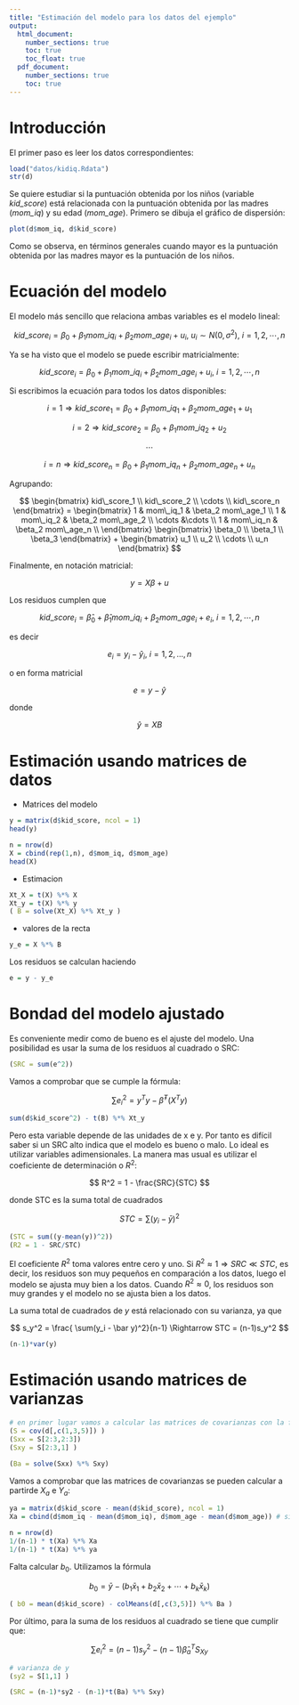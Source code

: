 ```yaml
---
title: "Estimación del modelo para los datos del ejemplo"
output: 
  html_document:
    number_sections: true
    toc: true
    toc_float: true
  pdf_document:
    number_sections: true
    toc: true
---
```



# Introducción

El primer paso es leer los datos correspondientes:

```r
load("datos/kidiq.Rdata")
str(d)
```
Se quiere estudiar si la puntuación obtenida por los niños (variable *kid_score*) está relacionada con la puntuación obtenida por las madres (*mom_iq*) y su edad (*mom_age*). Primero se dibuja el gráfico de dispersión:

```r
plot(d$mom_iq, d$kid_score)
```

Como se observa, en términos generales cuando mayor es la puntuación obtenida por las madres mayor es la puntuación de los niños. 

# Ecuación del modelo

El modelo más sencillo que relaciona ambas variables es el modelo lineal:

$$
kid\_score_i = \beta_0 + \beta_1 mom\_iq_i + \beta_2 mom\_age_i + u_i, \ u_i \sim N(0,\sigma^2), \ i = 1,2,\cdots,n
$$

Ya se ha visto que el modelo se puede escribir matricialmente:

$$
kid\_score_i = \beta_0 + \beta_1 mom\_iq_i  + \beta_2 mom\_age_i + u_i, \ i = 1,2,\cdots,n
$$

Si escribimos la ecuación para todos los datos disponibles:

$$
i = 1 \Rightarrow kid\_score_1 = \beta_0 + \beta_1 mom\_iq_1  + \beta_2 mom\_age_1 + u_1
$$

$$
i = 2 \Rightarrow kid\_score_2 = \beta_0 + \beta_1 mom\_iq_2 + u_2
$$

$$
\cdots
$$

$$
i = n \Rightarrow kid\_score_n = \beta_0 + \beta_1 mom\_iq_n + \beta_2 mom\_age_n + u_n
$$

Agrupando:

$$
\begin{bmatrix}
kid\_score_1 \\ kid\_score_2 \\ \cdots \\ kid\_score_n
\end{bmatrix}
=
\begin{bmatrix}
1 & mom\_iq_1 & \beta_2 mom\_age_1 \\
1 & mom\_iq_2 & \beta_2 mom\_age_2 \\
\cdots &\cdots \\
1 & mom\_iq_n & \beta_2 mom\_age_n \\
\end{bmatrix}
\begin{bmatrix}
\beta_0 \\ \beta_1 \\ \beta_3
\end{bmatrix}
+
\begin{bmatrix}
u_1 \\ u_2 \\ \cdots \\ u_n
\end{bmatrix}
$$

Finalmente, en notación matricial:

$$
y = X \beta + u
$$

Los residuos cumplen que

$$
kid\_score_i = \hat{\beta}_0 + \hat{\beta}_1 mom\_iq_i+ \beta_2 mom\_age_i + e_i, \ i = 1,2,\cdots,n
$$

es decir

$$
e_i = y_i - \hat y_i, \ i = 1,2,\ldots,n
$$

o en forma matricial

$$
e = y - \hat y
$$

donde

$$
\hat y = X B
$$

# Estimación usando matrices de datos

- Matrices del modelo

```r
y = matrix(d$kid_score, ncol = 1)
head(y)
```

```r
n = nrow(d)
X = cbind(rep(1,n), d$mom_iq, d$mom_age)
head(X)
```

- Estimacion

```r
Xt_X = t(X) %*% X
Xt_y = t(X) %*% y
( B = solve(Xt_X) %*% Xt_y )
```

- valores de la recta

```r
y_e = X %*% B
```

Los residuos se calculan haciendo

```r
e = y - y_e
```

# Bondad del modelo ajustado

Es conveniente medir como de bueno es el ajuste del modelo. Una posibilidad es usar la suma de los residuos al cuadrado o SRC:

```r
(SRC = sum(e^2))
```

Vamos a comprobar que se cumple la fórmula:

$$
\sum e_i^2 = y^T y - \hat{\beta}^T (X^T y)
$$

```r
sum(d$kid_score^2) - t(B) %*% Xt_y
```



Pero esta variable depende de las unidades de x e y. Por tanto es difícil saber si un SRC alto indica que el modelo es bueno o malo. Lo ideal es utilizar variables adimensionales. La manera mas usual es utilizar el coeficiente de determinación o $R^2$:

$$
R^2 = 1 - \frac{SRC}{STC}
$$

donde STC es la suma total de cuadrados

$$
STC = \sum(y_i - \bar y)^2
$$

```r
(STC = sum((y-mean(y))^2))
(R2 = 1 - SRC/STC)
```

El coeficiente $R^2$ toma valores entre cero y uno. Si $R^2 \approx 1 \Rightarrow SRC \ll STC$, es decir, los residuos son muy pequeños en comparación a los datos, luego el modelo se ajusta muy bien a los datos. Cuando $R^2 \approx 0$, los residuos son muy grandes y el modelo no se ajusta bien a los datos.

La suma total de cuadrados de *y* está relacionado con su varianza, ya que

$$
s_y^2 = \frac{ \sum(y_i - \bar y)^2}{n-1} \Rightarrow STC = (n-1)s_y^2
$$

```r
(n-1)*var(y)
```

# Estimación usando matrices de varianzas

```r
# en primer lugar vamos a calcular las matrices de covarianzas con la función de R cov()
(S = cov(d[,c(1,3,5)]) )
(Sxx = S[2:3,2:3])
(Sxy = S[2:3,1] )
```

```r
(Ba = solve(Sxx) %*% Sxy)
```

Vamos a comprobar que las matrices de covarianzas se pueden calcular a partirde $X_a$ e $Y_a$:

```r
ya = matrix(d$kid_score - mean(d$kid_score), ncol = 1)
Xa = cbind(d$mom_iq - mean(d$mom_iq), d$mom_age - mean(d$mom_age)) # sin columna de unos!!!!
```

```r
n = nrow(d)
1/(n-1) * t(Xa) %*% Xa
1/(n-1) * t(Xa) %*% ya
```


Falta calcular $b_0$. Utilizamos la fórmula

$$
b_0 = \bar y - (b_1 \bar x_{1} + b_2 \bar x_{2} + \cdots + b_k \bar x_{k})
$$

```r
( b0 = mean(d$kid_score) - colMeans(d[,c(3,5)]) %*% Ba )
```

Por último, para la suma de los residuos al cuadrado se tiene que cumplir que:

$$
\sum e_i^2 = (n-1)s_y^2 - (n-1)\hat{\beta}_a^T S_{Xy}
$$

```r
# varianza de y
(sy2 = S[1,1] )

(SRC = (n-1)*sy2 - (n-1)*t(Ba) %*% Sxy)
```